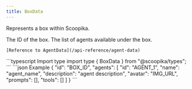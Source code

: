 ```yaml
---
title: BoxData
---
```


Represents a box within Scoopika.

<ResponseField name="id" type="string">
	The ID of the box.
</ResponseField>

<ResponseField name="agents" type="AgentData[]">
	The list of agents available under the box.

	[Reference to AgentData](/api-reference/agent-data)
</ResponseField>

<RequestExample>
```typescript Import type
import type { BoxData } from "@scoopika/types";
```
</RequestExample>

<ResponseExample>
```json Example
{
	"id": "BOX_ID",
	"agents": [
		"id": "AGENT_1",
		"name": "agent_name",
		"description": "agent description",
		"avatar": "IMG_URL",
		"prompts": [],
		"tools": []
	]
}
```
</ResponseExample>